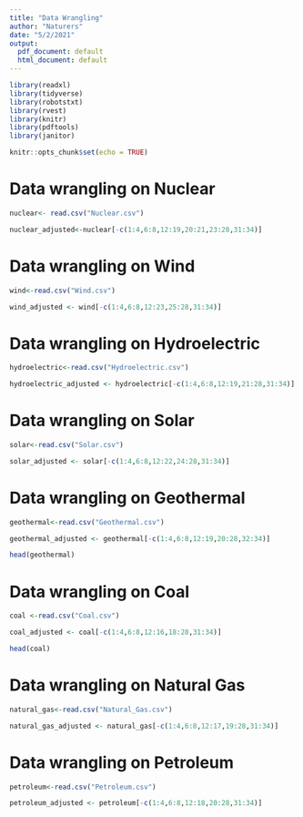 ```yaml
---
title: "Data Wrangling"
author: "Naturers"
date: "5/2/2021"
output:
  pdf_document: default
  html_document: default
---
```


```r
library(readxl)
library(tidyverse)
library(robotstxt)
library(rvest)
library(knitr)
library(pdftools)
library(janitor)

knitr::opts_chunk$set(echo = TRUE)
```

# Data wrangling on Nuclear

```r
nuclear<- read.csv("Nuclear.csv")

nuclear_adjusted<-nuclear[-c(1:4,6:8,12:19,20:21,23:28,31:34)]
```


# Data wrangling on Wind

```r
wind<-read.csv("Wind.csv")

wind_adjusted <- wind[-c(1:4,6:8,12:23,25:28,31:34)]
```


# Data wrangling on Hydroelectric

```r
hydroelectric<-read.csv("Hydroelectric.csv")

hydroelectric_adjusted <- hydroelectric[-c(1:4,6:8,12:19,21:28,31:34)]
```


# Data wrangling on Solar

```r
solar<-read.csv("Solar.csv")

solar_adjusted <- solar[-c(1:4,6:8,12:22,24:28,31:34)]
```

# Data wrangling on Geothermal

```r
geothermal<-read.csv("Geothermal.csv")

geothermal_adjusted <- geothermal[-c(1:4,6:8,12:19,20:28,32:34)]

head(geothermal)
```


# Data wrangling on Coal

```r
coal <-read.csv("Coal.csv")

coal_adjusted <- coal[-c(1:4,6:8,12:16,18:28,31:34)]

head(coal)
```

# Data wrangling on Natural Gas

```r
natural_gas<-read.csv("Natural_Gas.csv")

natural_gas_adjusted <- natural_gas[-c(1:4,6:8,12:17,19:28,31:34)]
```

# Data wrangling on Petroleum

```r
petroleum<-read.csv("Petroleum.csv")

petroleum_adjusted <- petroleum[-c(1:4,6:8,12:18,20:28,31:34)]
```



